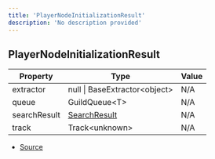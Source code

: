 ```yaml
---
title: 'PlayerNodeInitializationResult'
description: 'No description provided'
---
```


## PlayerNodeInitializationResult

| Property     | Type                                      | Value |
| ------------ | ----------------------------------------- | ----- |
| extractor    | null \| BaseExtractor\<object>            | N/A   |
| queue        | GuildQueue\<T>                            | N/A   |
| searchResult | [SearchResult](/api/classes/SearchResult) | N/A   |
| track        | Track\<unknown>                           | N/A   |

- [Source](https://github.com/androz2091/discord-player/blob/ce04b3f4c6671029ce4d4aa9090e56ac7e7f5666/packages/discord-player/src/Player.ts#L48)
